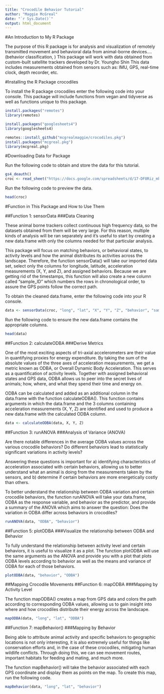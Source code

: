 ```yaml
---
title: "Crocodile Behavior Tutorial"
author: "Maggie McGreal"
date: "`r Sys.Date()`"
output: html_document
---
```


#An Introduction to My R Package

The purpose of this R package is for analysis and visualization of remotely transmitted movement and behavioral data from animal-borne devices.... (behavior classification, )
This package will work with data obtained from custom-built satellite trackers developed by Dr. Youngho Shin
This data includes measurements obtained from sensors such as: IMU, GPS, real-time clock, depth recorder, etc.

#Installing the R Package crocodiles

To install the R package crocodiles enter the following code into your console. This package will include functions from vegan and tidyverse as well as functions unique to this package.
```r
install.packages("remotes")
library(remotes)

install.packages("googlesheets4")
library(googlesheets4)

remotes::install_github("mcgrealmaggie/crocodiles.pkg")
install.packages("mcgreal.pkg")
library(mcgreal.pkg)
```

#Downloading Data for Package

Run the following code to obtain and store the data for this tutorial. 

```r
gs4_deauth()
croc <- read_sheet("https://docs.google.com/spreadsheets/d/17-DF8Riz_mkOL-KpFpe1K9W6FBnJdiWsziWZk_IOpiA/edit?usp=sharing")
```

Run the following code to preview the data.
```r
head(croc)
```

#Function in This Package and How to Use Them

##Function 1: sensorData
###Data Cleaning

These animal borne trackers collect continuous high frequency data, so the datasets obtained from them will be very large. For this reason, multiple kinds of analysis will be ran separately and it's useful to start by creating a new data.frame with only the columns needed for that particular analysis.

This package will focus on matching behaviors, or behavioral states, to activity levels and how the animal distributes its activities across the landscape. Therefore, the function sensorData() will take our imported data set, select only the columns for longitude, latitude, acceleration measurements (X, Y, and Z), and assigned behaviors. Because we are getting rid of the timestamps, this function will also create a new column called “sample_ID” which numbers the rows in chronological order, to assure the GPS points follow the correct path.   

To obtain the cleaned data.frame, enter the following code into your R console.

```r
data <- sensorData(croc, "long", "lat", "X", "Y", "Z", "behavior", "sample_id")
```

Run the following code to ensure the new data.frame contains the appropriate columns.

```r
head(data)
```

##Function 2: calculateODBA
###Derive Metrics

One of the most exciting aspects of tri-axial accelerometers are their value in quantifying proxies for energy expenditure. By taking the sum of the absolute values of the three axes of acceleration measurements, we get a metric known as ODBA, or Overall Dynamic Body Acceleration. This serves as a quantification of activity levels. Together with assigned behavioral states and GPS data, ODBA allows us to peer into the secret lives of animals; how, where, and what they spend their time and energy on. 

ODBA can be calculated and added as an additional column in the data.frame with the function calculateODBA(). This function contains arguments in which the data.frame and the 3 columns containing acceleration measurements (X, Y, Z) are identified and used to produce a new data.frame with the calculated ODBA column. 

```r
data <- calculateODBA(data, X, Y, Z)
```

##Function 3: runANOVA
###Analysis of Variance (ANOVA)

Are there notable differences in the average ODBA values across the various crocodile behaviors? Do different behaviors lead to statistically significant variations in activity levels?

Answering these questions is important for a) identifying characteristics of acceleration associated with certain behaviors, allowing us to better understand what an animal is doing from the measurements taken by the sensors, and b) determine if certain behaviors are more energetically costly than others.

To better understand the relationship between ODBA variation and certain crocodile behaviors, the function runANOVA will take your data.frame, ODBA as the response variable, and behavior as the predictor, and provide a summary of the ANOVA which aims to answer the question: Does the variation in ODBA differ across behaviors in crocodiles?
```r
runANOVA(data, "ODBA", "behavior")
```

##Function 5: plotODBA
###Visualize the relationship between ODBA and Behavior

To fully understand the relationship between activity level and certain behaviors, it is useful to visualize it as a plot. The function plotODBA will use the same arguments as the ANOVA and provide you with a plot that plots ODBA levels according to behavior as well as the means and variance of ODBA for each of those behaviors. 

```r
plotODBA(data, "behavior", "ODBA")
```

##Mapping Crocodile Movements
##Function 6: mapODBA
###Mapping by Activity Level

The function mapODBA() creates a map from GPS data and colors the path according to corresponding ODBA values, allowing us to gain insight into where and how crocodiles distribute their energy across the landscape. 

```r
mapODBA(data, "long", "lat", "ODBA")
```

##Function 7: mapBehavior()
###Mapping by Behavior

Being able to attribute animal activity and specific behaviors to geographic locations is not only interesting, it is also extremely useful for things like conservation efforts and, in the case of these crocodiles, mitigating human wildlife conflicts. Through doing this, we can see movement routes, important habitats for feeding and mating, and much more.

The function mapBehavior() will take the behavior associated with each GPS coordinate and display them as points on the map. To create this map, run the following code.

```r
mapBehavior(data, "long", "lat", "behavior")
```
